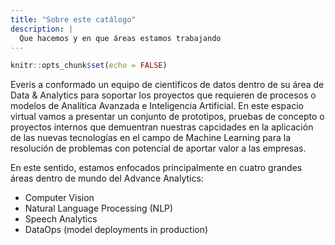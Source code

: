 ```yaml
---
title: "Sobre este catálogo"
description: |
  Que hacemos y en que áreas estamos trabajando
---
```


```r
knitr::opts_chunk$set(echo = FALSE)
```

Everis a conformado un equipo de cientificos de datos dentro de su área de Data & Analytics para soportar los proyectos que requieren de procesos o modelos de Analítica Avanzada e Inteligencia Artificial. En este espacio virtual vamos a presentar un conjunto de prototipos, pruebas de concepto o proyectos internos que demuentran nuestras capcidades en la aplicación de las nuevas tecnologías en el campo de Machine Learning para la resolución de problemas con potencial de aportar valor a las empresas.

En este sentido, estamos enfocados principalmente en cuatro grandes áreas dentro de mundo del Advance Analytics:

- Computer Vision
- Natural Language Processing (NLP)
- Speech Analytics
- DataOps (model deployments in production)
